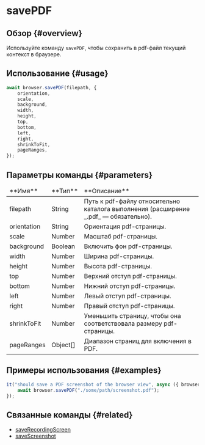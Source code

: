 # savePDF

## Обзор {#overview}

Используйте команду `savePDF`, чтобы сохранить в pdf-файл текущий контекст в браузере.

## Использование {#usage}

```javascript
await browser.savePDF(filepath, {
    orientation,
    scale,
    background,
    width,
    height,
    top,
    bottom,
    left,
    right,
    shrinkToFit,
    pageRanges,
});
```

## Параметры команды {#parameters}

<table>
<thead>
<tr><td>**Имя**</td><td>**Тип**</td><td>**Описание**</td></tr>
</thead>
<tbody>
<tr><td>filepath</td><td>String</td><td>Путь к pdf-файлу относительно каталога выполнения (расширение _.pdf_ — обязательно).</td></tr>
<tr><td>orientation</td><td>String</td><td>Ориентация pdf-страницы.</td></tr>
<tr><td>scale</td><td>Number</td><td>Масштаб pdf-страницы.</td></tr>
<tr><td>background</td><td>Boolean</td><td>Включить фон pdf-страницы.</td></tr>
<tr><td>width</td><td>Number</td><td>Ширина pdf-страницы.</td></tr>
<tr><td>height</td><td>Number</td><td>Высота pdf-страницы.</td></tr>
<tr><td>top</td><td>Number</td><td>Верхний отступ pdf-страницы.</td></tr>
<tr><td>bottom</td><td>Number</td><td>Нижний отступ pdf-страницы.</td></tr>
<tr><td>left</td><td>Number</td><td>Левый отступ pdf-страницы.</td></tr>
<tr><td>right</td><td>Number</td><td>Правый отступ pdf-страницы.</td></tr>
<tr><td>shrinkToFit</td><td>Number</td><td>Уменьшить страницу, чтобы она соответствовала размеру pdf-страницы.</td></tr>
<tr><td>pageRanges</td><td>Object[]</td><td>Диапазон страниц для включения в PDF.</td></tr>

</tbody>
</table>

## Примеры использования {#examples}

```javascript
it("should save a PDF screenshot of the browser view", async ({ browser }) => {
    await browser.savePDF("./some/path/screenshot.pdf");
});
```

## Связанные команды {#related}

-   [saveRecordingScreen](../saveRecordingScreen)
-   [saveScreenshot](../saveScreenshot)
